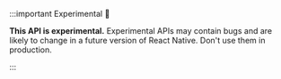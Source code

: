 :::important Experimental 🧪

**This API is experimental.** Experimental APIs may contain bugs and are likely to change in a future version of React Native. Don't use them in production.

:::
